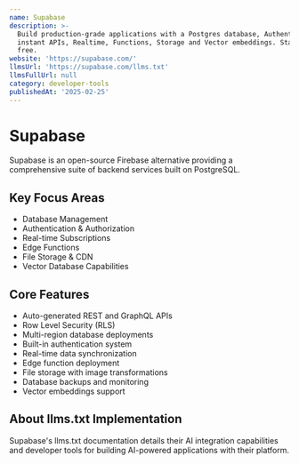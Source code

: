 ```yaml
---
name: Supabase
description: >-
  Build production-grade applications with a Postgres database, Authentication,
  instant APIs, Realtime, Functions, Storage and Vector embeddings. Start for
  free.
website: 'https://supabase.com/'
llmsUrl: 'https://supabase.com/llms.txt'
llmsFullUrl: null
category: developer-tools
publishedAt: '2025-02-25'
---
```


# Supabase

Supabase is an open-source Firebase alternative providing a comprehensive suite of backend services built on PostgreSQL.

## Key Focus Areas

- Database Management
- Authentication & Authorization
- Real-time Subscriptions
- Edge Functions
- File Storage & CDN
- Vector Database Capabilities

## Core Features

- Auto-generated REST and GraphQL APIs
- Row Level Security (RLS)
- Multi-region database deployments
- Built-in authentication system
- Real-time data synchronization
- Edge function deployment
- File storage with image transformations
- Database backups and monitoring
- Vector embeddings support

## About llms.txt Implementation

Supabase's llms.txt documentation details their AI integration capabilities and developer tools for building AI-powered applications with their platform.

